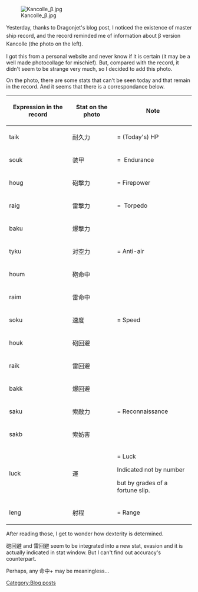 [[File:Kancolle_β.jpg|thumb|left]]

<span style="font-size:14px;line-height:22px;">Yesterday, thanks to Dragonjet's blog post, I noticed the existence of master ship record, and the record reminded me of information about β version Kancolle (the photo on the left).</span>

I got this from a personal website and never know if it is certain (it may be a well made photocollage for mischief). But, compared with the record, it didn't seem to be strange very much, so I decided to add this photo.

On the photo, there are some stats that can't be seen today and that remain in the record. And it seems that there is a correspondance below.
{| border="0" cellpadding="1" cellspacing="1" class="article-table" style="width: 500px;"
|-
! scope="col"|Expression in the record
! scope="col"|Stat on the photo
! scope="col"|Note
|-
|taik
|耐久力
|= (Today's) HP
|-
|souk
|装甲
|=  Endurance
|-
|houg
|砲撃力
|= Firepower
|-
|raig
|雷撃力
|=  Torpedo
|-
|baku
|爆撃力
|
|-
|tyku
|対空力
|= Anti-air
|-
|houm
|砲命中
|
|-
|raim
|雷命中
|
|-
|soku
|速度
|= Speed
|-
|houk
|砲回避
|
|-
|raik
|雷回避
|
|-
|bakk
|爆回避
|
|-
|saku
|索敵力
|= Reconnaissance
|-
|sakb
|索妨害
|
|-
|luck
|運
|
= Luck

Indicated not by number

but by grades of a fortune slip.
|-
|leng
|射程
|= Range
|}
After reading those, I get to wonder how dexterity is determined.

砲回避 and 雷回避 seem to be integrated into a new stat, evasion and it is actually indicated in stat window. But I can't find out accuracy's counterpart.

Perhaps, any 命中+ may be meaningless…
[[Category:Blog posts]]